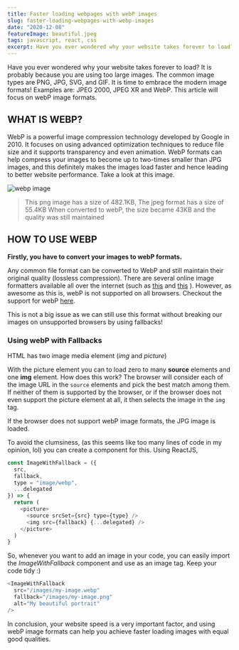 ```yaml
---
title: Faster loading webpages with webP images
slug: faster-loading-webpages-with-webp-images
date: "2020-12-08"
featureImage: beautiful.jpeg
tags: javascript, react, css
excerpt: Have you ever wondered why your website takes forever to load? It is probably because you are using too large images.
---
```


Have you ever wondered why your website takes forever to load? It is probably because you are using too large images. The common image types are PNG, JPG, SVG, and GIF. It is time to embrace the modern image formats! Examples are:
JPEG 2000, JPEG XR and WebP. This article will focus on webP image formats.

## WHAT IS WEBP?

WebP is a powerful image compression technology developed by Google in 2010. It focuses on using advanced optimization techniques to reduce file size and it supports transparency and even animation. WebP formats can help compress your images to become up to two-times smaller than JPG images, and this definitely makes the images load faster and hence leading to better website performance. Take a look at this image.

<div className="full-width">
  <img src="https://i.postimg.cc/sXcHWXpv/flowers.png" alt="webp image" />
</div>

> This png image has a size of 482.1KB,
> The jpeg format has a size of 55.4KB
> When converted to webP, the size became 43KB and the quality was still maintained

## HOW TO USE WEBP

**Firstly, you have to convert your images to webP formats.**

Any common file format can be converted to WebP and still maintain their original quality (lossless compression). There are several online image formatters available all over the internet (such as [this](https://convertio.co/jpeg-webp/) and [this](https://image.online-convert.com/convert-to-webp) ).
However, as awesome as this is, webP is not supported on all browsers. Checkout the support for webP [here](https://caniuse.com/?search=webp).

This is not a big issue as we can still use this format without breaking our images on unsupported browsers by using fallbacks!

### Using webP with Fallbacks

HTML has two image media element (_img_ and _picture_)

With the picture element you can to load zero to many **source** elements and one **img** element. How does this work? The browser will consider each of the image URL in the `source` elements and pick the best match among them. If neither of them is supported by the browser, or if the browser does not even support the picture element at all, it then selects the image in the `img` tag.

If the browser does not support webP image formats, the JPG image is loaded.

To avoid the clumsiness, (as this seems like too many lines of code in my opinion, lol) you can create a component for this. Using ReactJS,

```javascript
const ImageWithFallback = ({
  src,
  fallback,
  type = "image/webp",
  ...delegated
}) => {
  return (
    <picture>
      <source srcSet={src} type={type} />
      <img src={fallback} {...delegated} />
    </picture>
  )
}
```

So, whenever you want to add an image in your code, you can easily import the _ImageWithFallback_ component and use as an image tag. Keep your code tidy :)

```javascript
<ImageWithFallback
  src="/images/my-image.webp"
  fallback="/images/my-image.png"
  alt="My beautiful portrait"
/>
```

In conclusion, your website speed is a very important factor, and using webP image formats can help you achieve faster loading images with equal good qualities.
